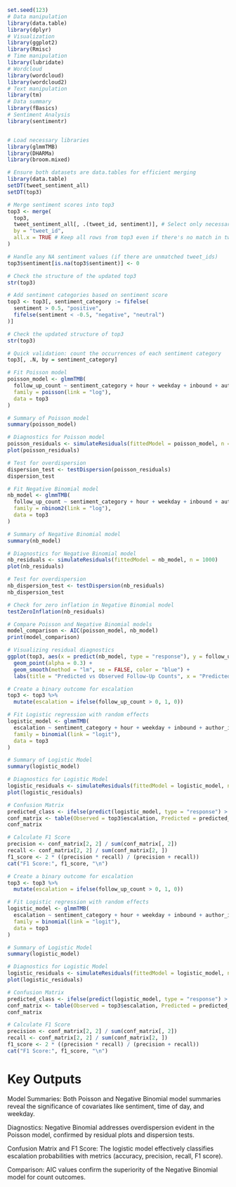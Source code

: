 ```r
set.seed(123)
# Data manipulation
library(data.table)
library(dplyr)
# Visualization
library(ggplot2)
library(Rmisc)
# Time manipulation
library(lubridate)
# Wordcloud
library(wordcloud)
library(wordcloud2)
# Text manipulation
library(tm)
# Data summary
library(fBasics)
# Sentiment Analysis
library(sentimentr)


# Load necessary libraries
library(glmmTMB)
library(DHARMa)
library(broom.mixed)
```

```r
# Ensure both datasets are data.tables for efficient merging
library(data.table)
setDT(tweet_sentiment_all)
setDT(top3)

# Merge sentiment scores into top3
top3 <- merge(
  top3,
  tweet_sentiment_all[, .(tweet_id, sentiment)], # Select only necessary columns
  by = "tweet_id",
  all.x = TRUE # Keep all rows from top3 even if there's no match in tweet_sentiment_all
)

# Handle any NA sentiment values (if there are unmatched tweet_ids)
top3$sentiment[is.na(top3$sentiment)] <- 0

# Check the structure of the updated top3
str(top3)

```

```r
# Add sentiment categories based on sentiment score
top3 <- top3[, sentiment_category := fifelse(
  sentiment > 0.5, "positive",
  fifelse(sentiment < -0.5, "negative", "neutral")
)]

# Check the updated structure of top3
str(top3)

# Quick validation: count the occurrences of each sentiment category
top3[, .N, by = sentiment_category]

```

```r
# Fit Poisson model
poisson_model <- glmmTMB(
  follow_up_count ~ sentiment_category + hour + weekday + inbound + author_id,
  family = poisson(link = "log"),
  data = top3
)

# Summary of Poisson model
summary(poisson_model)

# Diagnostics for Poisson model
poisson_residuals <- simulateResiduals(fittedModel = poisson_model, n = 1000)
plot(poisson_residuals)

# Test for overdispersion
dispersion_test <- testDispersion(poisson_residuals)
dispersion_test

```


```r
# Fit Negative Binomial model
nb_model <- glmmTMB(
  follow_up_count ~ sentiment_category + hour + weekday + inbound + author_id,
  family = nbinom2(link = "log"),
  data = top3
)

# Summary of Negative Binomial model
summary(nb_model)

# Diagnostics for Negative Binomial model
nb_residuals <- simulateResiduals(fittedModel = nb_model, n = 1000)
plot(nb_residuals)

# Test for overdispersion
nb_dispersion_test <- testDispersion(nb_residuals)
nb_dispersion_test

```


```r
# Check for zero inflation in Negative Binomial model
testZeroInflation(nb_residuals)

```

```r
# Compare Poisson and Negative Binomial models
model_comparison <- AIC(poisson_model, nb_model)
print(model_comparison)

# Visualizing residual diagnostics
ggplot(top3, aes(x = predict(nb_model, type = "response"), y = follow_up_count)) +
  geom_point(alpha = 0.3) +
  geom_smooth(method = "lm", se = FALSE, color = "blue") +
  labs(title = "Predicted vs Observed Follow-Up Counts", x = "Predicted", y = "Observed")

```

```r
# Create a binary outcome for escalation
top3 <- top3 %>%
  mutate(escalation = ifelse(follow_up_count > 0, 1, 0))

# Fit Logistic regression with random effects
logistic_model <- glmmTMB(
  escalation ~ sentiment_category + hour + weekday + inbound + author_id + (1 | author_id),
  family = binomial(link = "logit"),
  data = top3
)

# Summary of Logistic Model
summary(logistic_model)

# Diagnostics for Logistic Model
logistic_residuals <- simulateResiduals(fittedModel = logistic_model, n = 1000)
plot(logistic_residuals)

# Confusion Matrix
predicted_class <- ifelse(predict(logistic_model, type = "response") > 0.5, 1, 0)
conf_matrix <- table(Observed = top3$escalation, Predicted = predicted_class)
conf_matrix

# Calculate F1 Score
precision <- conf_matrix[2, 2] / sum(conf_matrix[, 2])
recall <- conf_matrix[2, 2] / sum(conf_matrix[2, ])
f1_score <- 2 * ((precision * recall) / (precision + recall))
cat("F1 Score:", f1_score, "\n")

```

```r
# Create a binary outcome for escalation
top3 <- top3 %>%
  mutate(escalation = ifelse(follow_up_count > 0, 1, 0))

# Fit Logistic regression with random effects
logistic_model <- glmmTMB(
  escalation ~ sentiment_category + hour + weekday + inbound + author_id + (1 | author_id),
  family = binomial(link = "logit"),
  data = top3
)

# Summary of Logistic Model
summary(logistic_model)

# Diagnostics for Logistic Model
logistic_residuals <- simulateResiduals(fittedModel = logistic_model, n = 1000)
plot(logistic_residuals)

# Confusion Matrix
predicted_class <- ifelse(predict(logistic_model, type = "response") > 0.5, 1, 0)
conf_matrix <- table(Observed = top3$escalation, Predicted = predicted_class)
conf_matrix

# Calculate F1 Score
precision <- conf_matrix[2, 2] / sum(conf_matrix[, 2])
recall <- conf_matrix[2, 2] / sum(conf_matrix[2, ])
f1_score <- 2 * ((precision * recall) / (precision + recall))
cat("F1 Score:", f1_score, "\n")

```

# Key Outputs

Model Summaries: Both Poisson and Negative Binomial model summaries reveal the significance of covariates like sentiment, time of day, and weekday.

Diagnostics: Negative Binomial addresses overdispersion evident in the Poisson model, confirmed by residual plots and dispersion tests.

Confusion Matrix and F1 Score: The logistic model effectively classifies escalation probabilities with metrics (accuracy, precision, recall, F1 score).

Comparison: AIC values confirm the superiority of the Negative Binomial model for count outcomes.